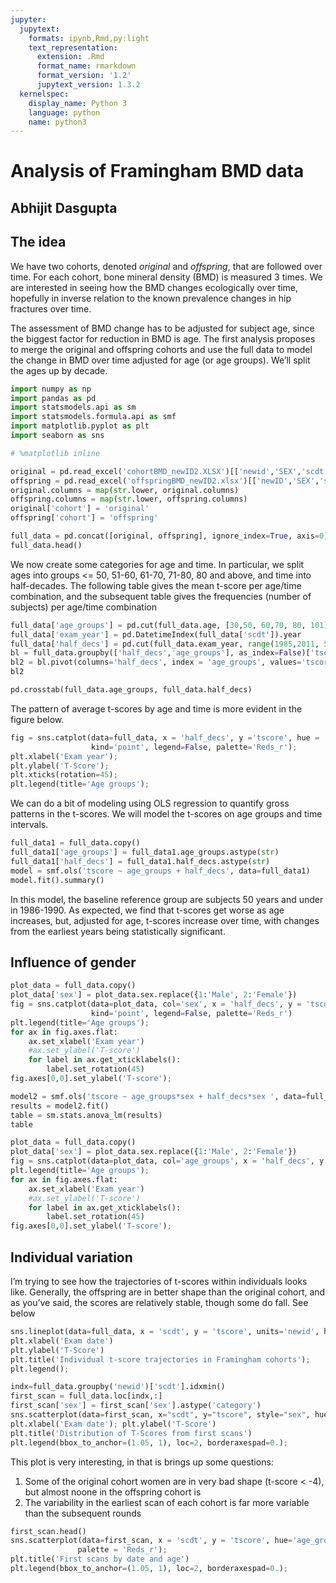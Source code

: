 ```yaml
---
jupyter:
  jupytext:
    formats: ipynb,Rmd,py:light
    text_representation:
      extension: .Rmd
      format_name: rmarkdown
      format_version: '1.2'
      jupytext_version: 1.3.2
  kernelspec:
    display_name: Python 3
    language: python
    name: python3
---
```


# Analysis of Framingham BMD data 
## Abhijit Dasgupta


## The idea


We have two cohorts, denoted *original* and *offspring*, that are followed over time. For each cohort, bone mineral density (BMD) is measured 3 times. We are interested in seeing how the BMD changes ecologically over time, hopefully in inverse relation to the known prevalence changes in hip fractures over time. 

The assessment of BMD change has to be adjusted for subject age, since the biggest factor for reduction in BMD is age. The first analysis proposes to merge the original and offspring cohorts and use the full data to model the change in BMD over time adjusted for age (or age groups). We'll split the ages up by decade. 

```python
import numpy as np
import pandas as pd
import statsmodels.api as sm
import statsmodels.formula.api as smf
import matplotlib.pyplot as plt
import seaborn as sns

# %matplotlib inline
```

```python
original = pd.read_excel('cohortBMD_newID2.XLSX')[['newid','SEX','scdt','Exam','age','year_of_birth','TScore']]
offspring = pd.read_excel('offspringBMD_newID2.xlsx')[['newID','SEX','scdt','Exam','age','year_of_birth','TScore']]
original.columns = map(str.lower, original.columns)
offspring.columns = map(str.lower, offspring.columns)
original['cohort'] = 'original'
offspring['cohort'] = 'offspring'

full_data = pd.concat([original, offspring], ignore_index=True, axis=0)
full_data.head()
```

We now create some categories for age and time. In particular, we split ages into groups <= 50, 51-60, 61-70, 71-80, 80 and above, and time into half-decades. The following table gives the mean t-score per age/time combination, and the subsequent table gives the frequencies (number of subjects) per age/time combination

```python
full_data['age_groups'] = pd.cut(full_data.age, [30,50, 60,70, 80, 101])
full_data['exam_year'] = pd.DatetimeIndex(full_data['scdt']).year
full_data['half_decs'] = pd.cut(full_data.exam_year, range(1985,2011, 5))
bl = full_data.groupby(['half_decs','age_groups'], as_index=False)['tscore'].mean()
bl2 = bl.pivot(columns='half_decs', index = 'age_groups', values='tscore')
bl2
```

```python
pd.crosstab(full_data.age_groups, full_data.half_decs)
```

The pattern of average t-scores by age and time is more evident in the figure below.

```python
fig = sns.catplot(data=full_data, x = 'half_decs', y ='tscore', hue = 'age_groups',
                  kind='point', legend=False, palette='Reds_r');
plt.xlabel('Exam year');
plt.ylabel('T-Score');
plt.xticks(rotation=45);
plt.legend(title='Age groups');
```

We can do a bit of modeling using OLS regression to quantify gross patterns in the t-scores. We will model the t-scores on age groups and time intervals.

```python
full_data1 = full_data.copy()
full_data1['age_groups'] = full_data1.age_groups.astype(str)
full_data1['half_decs'] = full_data1.half_decs.astype(str)
model = smf.ols('tscore ~ age_groups + half_decs', data=full_data1)
model.fit().summary()
```

In this model, the baseline reference group are subjects 50 years and under in 1986-1990. As expected, we find that t-scores get worse as age increases, but, adjusted for age, t-scores increase over time, with changes from the earliest years being statistically significant.


## Influence of gender

```python
plot_data = full_data.copy()
plot_data['sex'] = plot_data.sex.replace({1:'Male', 2:'Female'})
fig = sns.catplot(data=plot_data, col='sex', x = 'half_decs', y = 'tscore', hue = 'age_groups', 
                  kind='point', legend=False, palette='Reds_r')
plt.legend(title='Age groups');
for ax in fig.axes.flat:
    ax.set_xlabel('Exam year')
    #ax.set_ylabel('T-score')
    for label in ax.get_xticklabels():
        label.set_rotation(45)
fig.axes[0,0].set_ylabel('T-score');
```

```python
model2 = smf.ols('tscore ~ age_groups*sex + half_decs*sex ', data=full_data)
results = model2.fit()
table = sm.stats.anova_lm(results)
table
```

```python
plot_data = full_data.copy()
plot_data['sex'] = plot_data.sex.replace({1:'Male', 2:'Female'})
fig = sns.catplot(data=plot_data, col='age_groups', x = 'half_decs', y = 'tscore', hue = 'sex', kind='point', legend=False)
plt.legend(title='Age groups');
for ax in fig.axes.flat:
    ax.set_xlabel('Exam year')
    #ax.set_ylabel('T-score')
    for label in ax.get_xticklabels():
        label.set_rotation(45)
fig.axes[0,0].set_ylabel('T-score');
```

## Individual variation

I'm trying to see how the trajectories of t-scores within individuals looks like. Generally, the offspring are in better shape than the original cohort, and as you've said, the scores are relatively stable, though some do fall. See below

```python
sns.lineplot(data=full_data, x = 'scdt', y = 'tscore', units='newid', hue="cohort", estimator=None, alpha=0.05);
plt.xlabel('Exam date')
plt.ylabel('T-Score')
plt.title('Individual t-score trajectories in Framingham cohorts');
plt.legend();
```

```python
indx=full_data.groupby('newid')['scdt'].idxmin()
first_scan = full_data.loc[indx,:]
first_scan['sex'] = first_scan['sex'].astype('category')
sns.scatterplot(data=first_scan, x="scdt", y="tscore", style="sex", hue='cohort');
plt.xlabel('Exam date'); plt.ylabel('T-Score')
plt.title('Distribution of T-Scores from first scans')
plt.legend(bbox_to_anchor=(1.05, 1), loc=2, borderaxespad=0.);
```

This plot is very interesting, in that is brings up some questions:

1. Some of the original cohort women are in very bad shape (t-score < -4), but almost noone in the offspring cohort is
1. The variability in the earliest scan of each cohort is far more variable than the subsequent rounds

```python
first_scan.head()
sns.scatterplot(data=first_scan, x = 'scdt', y = 'tscore', hue='age_groups' , alpha=0.5,
               palette = 'Reds_r');
plt.title('First scans by date and age')
plt.legend(bbox_to_anchor=(1.05, 1), loc=2, borderaxespad=0.);
```
